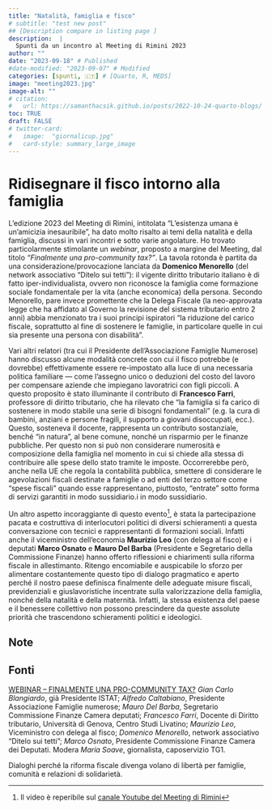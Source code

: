 ```yaml
---
title: "Natalità, famiglia e fisco"
# subtitle: "test new post"
## [Description compare in listing page ]
description:  |
  Spunti da un incontro al Meeting di Rimini 2023
author: ""
date: "2023-09-18" # Published
#date-modified: "2023-09-07" # Modified
categories: [spunti, 🇮🇹] # [Quarto, R, MEDS]
image: "meeting2023.jpg"
image-alt: ""
# citation: 
#   url: https://samanthacsik.github.io/posts/2022-10-24-quarto-blogs/ 
toc: TRUE
draft: FALSE
# twitter-card:
#   image:  "giornalicup.jpg"
#   card-style: summary_large_image
---
```



<!-- ```{r} -->
<!-- #devtools::install_github("benmarwick/wordcountaddin",  type = "source", dependencies = TRUE) -->
<!-- library(wordcountaddin) -->
<!-- ``` -->


# Ridisegnare il fisco intorno alla famiglia

L'edizione 2023 del Meeting di Rimini, intitolata "L'esistenza umana è un'amicizia inesauribile", ha dato molto risalto ai temi della natalità e della famiglia, discussi in vari incontri e sotto varie angolature. Ho trovato particolarmente stimolante un _webinar_, proposto a margine del Meeting, dal titolo *"Finalmente una pro-community tax?"*. La tavola rotonda è partita da una considerazione/provocazione lanciata da **Domenico Menorello** (del network associativo “Ditelo sui tetti”): il vigente diritto tributario italiano è di fatto iper-individualista, ovvero non riconosce la famiglia come formazione sociale fondamentale per la vita (anche economica) della persona. Secondo Menorello, pare invece promettente che la Delega Fiscale (la neo-approvata legge che ha affidato al Governo la revisione del sistema tributario entro 2 anni) abbia menzionato tra i suoi principi ispiratori "la riduzione del carico fiscale, soprattutto al fine di sostenere le famiglie, in particolare quelle in cui sia presente una persona con disabilità".

Vari altri relatori (tra cui il Presidente dell’Associazione Famiglie Numerose) hanno discusso alcune modalità concrete con cui il fisco potrebbe (e dovrebbe) effettivamente essere re-impostato alla luce di una necessaria politica familiare — come l’assegno unico o deduzioni del costo del lavoro per compensare aziende che impiegano lavoratrici con figli piccoli. A questo proposito è stato illuminante il contributo di **Francesco Farri**, professore di diritto tributario, che ha rilevato che “la famiglia si fa carico di sostenere in modo stabile una serie di bisogni fondamentali” (e.g. la cura di bambini, anziani e persone fragili, il supporto a giovani disoccupati, ecc.). Questo, sosteneva il docente, rappresenta un contributo sostanziale, benché “in natura”, al bene comune, nonché un risparmio per le finanze pubbliche. Per questo non si può non considerare numerosità e composizione della famiglia nel momento in cui si chiede alla stessa di contribuire alle spese dello stato tramite le imposte. Occorrerebbe però, anche nella UE che regola la contabilità pubblica, smettere di considerare le agevolazioni fiscali destinate a famiglie o ad enti del terzo settore come “spese fiscali” quando esse rappresentano, piuttosto, “entrate” sotto forma di servizi garantiti in modo sussidiario.i in modo sussidiario.

Un altro aspetto incoraggiante di questo evento[^1], è stata la partecipazione pacata e costruttiva di interlocutori politici di diversi schieramenti a questa conversazione con tecnici e rappresentanti di formazioni sociali. Infatti anche il viceministro dell'economia **Maurizio Leo** (con delega al fisco) e i deputati **Marco Osnato** e **Mauro Del Barba** (Presidente e Segretario della Commissione Finanze) hanno offerto riflessioni e chiarimenti sulla riforma fiscale in allestimanto. Ritengo encomiabile e auspicabile lo sforzo per alimentare costantemente questo tipo di dialogo pragmatico e aperto perché il nostro paese definisca finalmente delle adeguate misure fiscali, previdenziali e giuslavoristiche incentrate sulla valorizzazione della famiglia, nonché della natalità e della maternità. Infatti, la stessa esistenza del paese e il benessere collettivo non possono prescindere da queste assolute priorità che trascendono schieramenti politici e ideologici.

## Note
[^1]: Il video è reperibile sul [canale Youtube del Meeting di Rimini](https://www.meetingrimini.org/eventi-totale/webinar-finalmente-una-pro-community-tax/)   


## Fonti 
[WEBINAR – FINALMENTE UNA PRO-COMMUNITY TAX?](https://www.meetingrimini.org/eventi-totale/webinar-finalmente-una-pro-community-tax/)
*Gian Carlo Blangiardo*, già Presidente ISTAT; *Alfredo Caltabiano*, Presidente Associazione Famiglie numerose; *Mauro Del Barba*, Segretario Commissione Finanze Camera deputati; *Francesco Farri*, Docente di Diritto tributario, Università di Genova, Centro Studi Livatino; *Maurizio Leo*, Viceministro con delega al fisco; *Domenico Menorello*, network associativo “Ditelo sui tetti”; *Marco Osnato*, Presidente Commissione Finanze Camera dei Deputati. Modera *Maria Soave*, giornalista, caposervizio TG1.

Dialoghi perché la riforma fiscale divenga volano di libertà per famiglie, comunità e relazioni di solidarietà.



<!-- sussidiarietà orizzontale in materia tributaria (famiglie ed enti del terzo settore ) -->
<!-- misure fiscali compensare i datori di lavoro che sostengono costi aumento della riduzione del costo del lavoro per le lavoratrici madri  -->

<!--  + *Assegno unico* è stato visto come positivo pur presentando alcune criticità (Isee aumenta per casa di proprietà e son state tolte le detrazioni) NON è ASSISTENZIALISMO MA UNA POLITICA FAMILIARE....   -->
<!--  - ISEE mischia patrimonio e reddito  -->

<!-- Quanto valgono i servizi e gli oneri che la famiglia sostiene ..... sostituto di spesa pubblica ..... -->

<!-- Il reddito della famiglia non può essere considerato come un reddito di singolo (assurde scale di equivalnezza) .... come riconoscerlo : -->
<!-- 	- quoziente familiare -->
<!-- 	- fattore familiare -->
<!-- 	- splitting alla tedesca -->
<!-- 	- notax area x ogni figlio -->
<!-- 	- deduzione del costo di accrescimento dei figli ....  -->

<!-- aiuti alla maternità .... il costo del lavoro di una mamma x i figli dovrebbe essere il vero superbonus (questo è un investimento per tutti)	 -->



